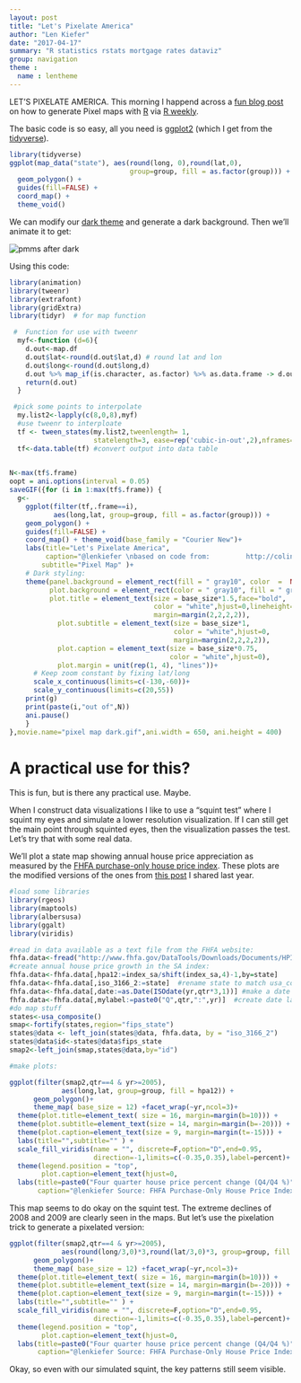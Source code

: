 ```yaml
---
layout: post
title: "Let's Pixelate America"
author: "Len Kiefer"
date: "2017-04-17"
summary: "R statistics rstats mortgage rates dataviz"
group: navigation
theme :
  name : lentheme
---
```


LET'S PIXELATE AMERICA.  This morning I happend across a [fun blog post](http://colinfay.me/rstats-create-a-pixel-map-with-r/) on how to generate Pixel maps with [R](https://www.r-project.org/) via [R weekly](https://rweekly.org/).

The basic code is so easy, all you need is [ggplot2](http://ggplot2.tidyverse.org/) (which I get from the [tidyverse](http://tidyverse.org/)).

```r

library(tidyverse)
ggplot(map_data("state"), aes(round(long, 0),round(lat,0), 
                              group=group, fill = as.factor(group))) +
  geom_polygon() +
  guides(fill=FALSE) +
  coord_map() +
  theme_void()
```

We can modify our [dark theme]({% post_url 2017-04-14-after-dark%}) and generate a dark background.  Then we'll animate it to get:

<img src="{{ site.url }}/img/charts_apr_17_2017/pixel map dark.gif" 
alt="pmms after dark"/>

Using this code:

```r

library(animation)
library(tweenr)
library(extrafont)
library(gridExtra)
library(tidyr)  # for map function

 #  Function for use with tweenr
  myf<-function (d=6){
    d.out<-map.df
    d.out$lat<-round(d.out$lat,d) # round lat and lon
    d.out$long<-round(d.out$long,d)
    d.out %>% map_if(is.character, as.factor) %>% as.data.frame -> d.out
    return(d.out)
  }

 #pick some points to interpolate
  my.list2<-lapply(c(8,0,8),myf)  
  #use tweenr to interploate
  tf <- tween_states(my.list2,tweenlength= 1,
                     statelength=3, ease=rep('cubic-in-out',2),nframes=70)
  tf<-data.table(tf) #convert output into data table
  

N<-max(tf$.frame)  
oopt = ani.options(interval = 0.05)
saveGIF({for (i in 1:max(tf$.frame)) {
  g<-
    ggplot(filter(tf,.frame==i), 
           aes(long,lat, group=group, fill = as.factor(group))) +
    geom_polygon() +
    guides(fill=FALSE) +
    coord_map() + theme_void(base_family = "Courier New")+
    labs(title="Let's Pixelate America",
         caption="@lenkiefer \nbased on code from:         http://colinfay.me/rstats-create-a-pixel-map-with-r/",
        subtitle="Pixel Map" )+
    # Dark styling:
    theme(panel.background = element_rect(fill = " gray10", color  =  NA),  
          plot.background = element_rect(color = " gray10", fill = " gray10"),  
          plot.title = element_text(size = base_size*1.5,face="bold", 
                                    color = "white",hjust=0,lineheight=1.25,
                                    margin=margin(2,2,2,2)),  
            plot.subtitle = element_text(size = base_size*1, 
                                         color = "white",hjust=0, 
                                         margin=margin(2,2,2,2)),  
            plot.caption = element_text(size = base_size*0.75, 
                                        color = "white",hjust=0),  
            plot.margin = unit(rep(1, 4), "lines"))+
      # Keep zoom constant by fixing lat/long
      scale_x_continuous(limits=c(-130,-60))+
      scale_y_continuous(limits=c(20,55))
    print(g)
    print(paste(i,"out of",N))
    ani.pause()
    }
},movie.name="pixel map dark.gif",ani.width = 650, ani.height = 400)


```

# A practical use for this?

This is fun, but is there any practical use.  Maybe.

When I construct data visualizations I like to use a "squint test" where I squint my eyes and simulate a lower resolution visualization.  If I can still get the main point through squinted eyes, then the visualization passes the test.  Let's try that with some real data. 

We'll plot a state map showing annual house price appreciation as measured by the [FHFA purchase-only house price index](https://www.fhfa.gov/DataTools/Downloads/pages/house-price-index.aspx). These plots are the modified versions of the ones from [this post]({% post_url 2016-08-24-more-maps%}) I shared last year.

```r

#load some libraries
library(rgeos)
library(maptools)
library(albersusa)
library(ggalt)
library(viridis)

#read in data available as a text file from the FHFA website:
fhfa.data<-fread("http://www.fhfa.gov/DataTools/Downloads/Documents/HPI/HPI_PO_state.txt")
#create annual house price growth in the SA index:
fhfa.data<-fhfa.data[,hpa12:=index_sa/shift(index_sa,4)-1,by=state]
fhfa.data<-fhfa.data[,iso_3166_2:=state]  #rename state to match usa_composite
fhfa.data<-fhfa.data[,date:=as.Date(ISOdate(yr,qtr*3,1))] #make a date (don't need it here)
fhfa.data<-fhfa.data[,mylabel:=paste0("Q",qtr,":",yr)]  #create date label for plot
#do map stuff
states<-usa_composite()
smap<-fortify(states,region="fips_state")
states@data <- left_join(states@data, fhfa.data, by = "iso_3166_2")
states@data$id<-states@data$fips_state
smap2<-left_join(smap,states@data,by="id")

#make plots:

ggplot(filter(smap2,qtr==4 & yr>=2005), 
             aes(long,lat, group=group, fill = hpa12)) +
      geom_polygon()+
      theme_map( base_size = 12) +facet_wrap(~yr,ncol=3)+
  theme(plot.title=element_text( size = 16, margin=margin(b=10))) +
  theme(plot.subtitle=element_text(size = 14, margin=margin(b=-20))) +
  theme(plot.caption=element_text(size = 9, margin=margin(t=-15))) +
  labs(title="",subtitle="" ) +
  scale_fill_viridis(name = "", discrete=F,option="D",end=0.95,
                     direction=-1,limits=c(-0.35,0.35),label=percent)+
  theme(legend.position = "top", 
        plot.caption=element_text(hjust=0,                                                                  vjust=1,margin=margin(t=10)))+
  labs(title=paste0("Four quarter house price percent change (Q4/Q4 %)"),
       caption="@lenkiefer Source: FHFA Purchase-Only House Price Index (SA)")

```

This map seems to do okay on the squint test.  The extreme declines of 2008 and 2009 are clearly seen in the maps.  But let's use the pixelation trick to generate a pixelated version:


```r


ggplot(filter(smap2,qtr==4 & yr>=2005), 
             aes(round(long/3,0)*3,round(lat/3,0)*3, group=group, fill = hpa12)) +
      geom_polygon()+
      theme_map( base_size = 12) +facet_wrap(~yr,ncol=3)+
  theme(plot.title=element_text( size = 16, margin=margin(b=10))) +
  theme(plot.subtitle=element_text(size = 14, margin=margin(b=-20))) +
  theme(plot.caption=element_text(size = 9, margin=margin(t=-15))) +
  labs(title="",subtitle="" ) +
  scale_fill_viridis(name = "", discrete=F,option="D",end=0.95,
                     direction=-1,limits=c(-0.35,0.35),label=percent)+
  theme(legend.position = "top", 
        plot.caption=element_text(hjust=0,                                                                  vjust=1,margin=margin(t=10)))+
  labs(title=paste0("Four quarter house price percent change (Q4/Q4 %)"),
       caption="@lenkiefer Source: FHFA Purchase-Only House Price Index (SA)")

```

Okay, so even with our simulated squint, the key patterns still seem visible.  


